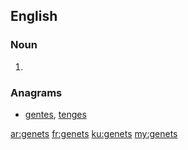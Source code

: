 ==English==

===Noun===
{{head|en|plural}}

# {{plural of|genet|lang=en|nocat=1}}

===Anagrams===
* [[gentes#English|gentes]], [[tenges#English|tenges]]

[[ar:genets]]
[[fr:genets]]
[[ku:genets]]
[[my:genets]]